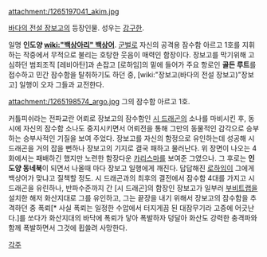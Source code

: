 attachment:/1265197041_akim.jpg

[[바다의 전설 장보고]]의 등장인물. 성우는 [[강구한]]. 

일명 '''인도양 [[wiki:"백상아리" 백상어]]'''. [[군벌]]로 자신의 공격용 잠수함 아르고 1호를 지휘하는 작중에서 무적으로 불리는 호탕한 웃음이 매력인 함장이다. 장보고를 막기위해 고심하던 범죄조직 [레비아탄]과 손잡고 [로하임]의 밑에 들어가 주요 항로인 '''골든 루트'''를 접수하고 민간 잠수함을 탈취하기도 하던 중, [wiki:"장보고(바다의 전설 장보고)"장보고] 일행이 오자 그들과 교전한다.

attachment:/1265198574_argo.jpg
그의 잠수함 아르고 1호.

커틀피쉬라는 전파교란 어뢰로 장보고의 잠수함인 [[시 드래곤]]의 소나를 마비시킨 후, 동시에 자신의 잠수함 소나도 중지시키면서 어뢰전을 통해 그만의 동물적인 감각으로 승부하는 승부사적인 기질을 보여 주었다. 장보고를 자신의 함정으로 유인하는데 성공해 시 드래곤을 거의 잡을 뻔하나 장보고의 기지로 결국 패하고 물러난다. 
위 장면이 나오는 4화에서는 패배하긴 했지만 노련한 함장다운 [[카리스마]]를 보여준 그였으나. 그 후로는 '''인도양 동네북'''이 되면서 나올때 마다 장보고 일행에게 깨진다. 답답해진 [[로하임]]이 그에게 백상어가 맞냐고 질책할 정도. 
시 드래곤과의 최후의 결전에서 잠수함 4대를 가지고 시 드래곤을 유린하나, 반파수준까지 간 [시 드래곤]의 함장인 장보고가 일부러 [[부비트랩]]을 설치한 해저 화산지대로 그를 유인하고, 그는 끝장을 내기 위해서 장보고의 잠수함을 추격하던 중 폭뢰[* 사실 폭뢰는 일정한 수압에서 터지게끔 된 대잠무기라 고증에 어긋난다.]를 쏘다가 화산지대의 바닥에 폭뢰가 닿아 폭발하자 덩달아 화산도 강력한 충격파와 함께 폭발하면서 그것에 휩쓸려 사망한다.  

[[각주]]
